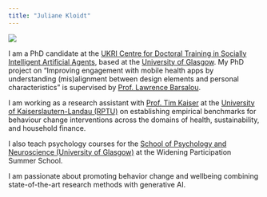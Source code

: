 ```yaml
---
title: "Juliane Kloidt"
---
```


![](JulianeKloidt.png){.lightbox}

I am a PhD candidate at the [UKRI Centre for Doctoral Training in Socially Intelligent Artificial Agents](https://socialcdt.org/students/cohort-3-2021-2025/), based at the [University of Glasgow](https://www.gla.ac.uk/pgrs/julianekloidt/).  My PhD project on “Improving engagement with mobile health apps by understanding (mis)alignment between design elements and personal characteristics” is supervised by [Prof. Lawrence Barsalou](https://barsaloulab.org/lab-members/lawrence-barsalou/).  

I am working as a research assistant with [Prof. Tim Kaiser](https://sites.google.com/view/timkaiser/home?authuser=0) at the [University of Kaiserslautern-Landau (RPTU)](https://ksw.rptu.de/en/div/business-and-economics/team/professors/prof-dr-tim-kaiser) on establishing empirical benchmarks for behaviour change interventions across the domains of health, sustainability, and household finance.  

I also teach psychology courses for the [School of Psychology and Neuroscience (University of Glasgow)](https://www.gla.ac.uk/schools/psychologyneuroscience/staff/julianekloidt/) at the Widening Participation Summer School.

I am passionate about promoting behavior change and wellbeing combining state-of-the-art research methods with generative AI.
